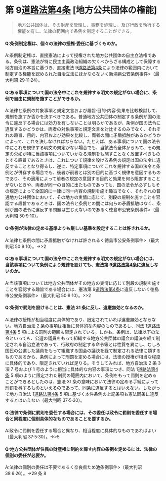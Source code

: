 # 第 9[道路法第4条](https://elaws.e-gov.go.jp/document?lawid=327AC1000000180#Mp-At_4) [地方公共団体の権能]

> 地方公共団体は、その財産を管理し、事務を処理し、及び行政を執行する権能を有し、法律の範囲内で条例を制定することができる。

#### Q:条例制定権は、個々の法律の授権·委任に基づくものか。

A:条例制定権は、直接憲法によって授権された地方公共団体の自主立法権である。条例は、憲法が特に民主主義政治組織の欠くべからざる構成として保障する地方自治の本旨に基づき、直接憲法 9[道路法第4条](https://elaws.e-gov.go.jp/document?lawid=327AC1000000180#Mp-At_4)により法律の範囲内において制定する権能を認められた自治立法にほかならないく新潟県公安条例事件>（最大判昭 29·11·24）。

#### Q:ある事項について国の法令中にこれを規律する明文の規定がない場合に、条例で自由に規制を施すことができるか。

A:法律と条例の対象事項と規定文言および趣旨·目的·内容·効果を比較検討して、規制を施すか否かを決すべきである。普通地方公共団体の制定する条例が国の法令に違反する場合には効力を有しないことは明らかであるが、条例が国の法令に違反するかどうかは、両者の対象事項と規定文言を対比するのみでなく、それぞれの趣旨、目的、内容および効果を比較し、両者の間に矛盾抵触があるかどうかによって、これを決しなければならない。たとえば、ある事項について国の法令中にこれを規律する明文の規定がない場合でも、当該法令全体からみて、その規定の欠如が特に当該事項についていかなる規制をも施すことなく放置すべきものとする趣旨であるときは、これについて規律を設ける条例の規定は国の法令に違反することとなり得るし、逆に、特定事項についてこれを規律する国の法令と条例とが併存する場合でも、後者が前者とは別の目的に基づく規律を意図するものであり、その適用によって前者の規定の意図する目的と効果を何ら阻害することがないときや、両者が同一の目的に出たものであっても、国の法令が必ずしもその規定によって全国的に一律に同一内容の規制を施す趣旨でなく、それぞれの普通地方公共団体において、その地方の実情に応じて、別段の規制を施すことを容認する趣旨であるときは、国の法令と条例との間には何らの矛盾抵触はなく、条例が国の法令に違反する問題は生じえないのであるく徳島市公安条例事件>（最大判昭 50·9·10）。

#### Q:条例が法律の定める基準よりも厳しい基準を設定することは許されるか。

A:法律と条例の間に矛盾抵触がなければ許されるく徳島市公安条例事件>（最大判昭 50·9·10）。→>2

#### Q:ある事項について国の法令中にこれを規律する明文の規定がない場合には、当該事項について条例により規律を設けても、憲法第 9[道路法第4条](https://elaws.e-gov.go.jp/document?lawid=327AC1000000180#Mp-At_4)に違反しないのか。

A:当該事項については地方公共団体がその地方の実情に応じて別段の規制を施すことを容認する趣旨である場合には、憲法第 9[道路法第4条](https://elaws.e-gov.go.jp/document?lawid=327AC1000000180#Mp-At_4)に違反しないく徳島市公安条例事件>（最大判昭 50·9·10）。>>2

#### Q:条例で罰則を設けることは、憲法 31 条に反し、違憲無効となるのか。

A:法律の授権が相当程度に具体的であり、限定されていれば違憲無効とならない。地方自治法 2 条の事項は相当に具体的な内容のものであるし、同法 1[道路法第4条](https://elaws.e-gov.go.jp/document?lawid=327AC1000000180#Mp-At_4) 5 項による罰則の範囲も限定されている。しかも、条例は、法律以下の法令といっても、公選の議員をもって組織する地方公共団体の議会の議決を経て制定される自治立法であって、行政府の制定する命令等とは性質を異にし、むしろ国民の公選した議員をもって組織する国会の議決を経て制定される法律に類するものであるから、条例によって刑罰を定める場合には、法律の授権が相当な程度に具体的であり、限定されていれば足りる。そうしてみれば、地方自治法 2 条 3 項 7 号および 1 号のように相当に具体的な内容の事項につき、同法 1[道路法第4条](https://elaws.e-gov.go.jp/document?lawid=327AC1000000180#Mp-At_4) 5 項のように限定された刑罰の範囲内において、条例をもって罰則を定めることができるとしたのは、憲法 31 条の意味において法律の定める手続によって刑罰を科するものといえるのであって、同条に違反するとはいえない。したがって地方自治法 1[道路法第4条](https://elaws.e-gov.go.jp/document?lawid=327AC1000000180#Mp-At_4) 5 項に基づく本件条例の上記条項も憲法同条に違反するとはいえない（最大判昭 37·5·30）。

#### Q:法律で条例に罰則を委任する場合には、その委任は政令に罰則を委任する場合と同程度に個別具体的なものであることを要するか。

A:政令に罰則を委任する場合と異なり、相当程度に具体的なものであればよい（最大判昭 37·5·30）。→>5

#### Q:地方公共団体が住民の財産権に制約を課す内容の条例を定めるには、法律の個別の委任が必要か。

A:法律の個別の委任は不要であるく奈良県ため池条例事件>（最大判昭 38·6·26）。→29 条 8
